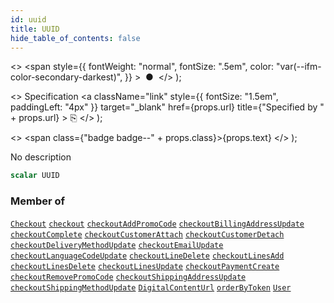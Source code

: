 ```yaml
---
id: uuid
title: UUID
hide_table_of_contents: false
---
```


  <>
    <span
      style={{
        fontWeight: "normal",
        fontSize: ".5em",
        color: "var(--ifm-color-secondary-darkest)",
      }}
    >
      &nbsp;●&nbsp;
    </span>
  </>
);

  <>
    Specification
    <a
      className="link"
      style={{ fontSize: "1.5em", paddingLeft: "4px" }}
      target="\_blank"
      href={props.url}
      title={"Specified by " + props.url}
    >
      ⎘
    </a>
  </>
);

  <>
    <span class={"badge badge--" + props.class}>{props.text}</span>
  </>
);

No description

```graphql
scalar UUID
```

### Member of

[`Checkout`](../../../developer/api-reference/objects/checkout) <Badge class="secondary" text="object"/><Bullet />[`checkout`](../../../developer/api-reference/queries/checkout) <Badge class="secondary" text="query"/><Bullet />[`checkoutAddPromoCode`](../../../developer/api-reference/mutations/checkout-add-promo-code) <Badge class="secondary" text="mutation"/><Bullet />[`checkoutBillingAddressUpdate`](../../../developer/api-reference/mutations/checkout-billing-address-update) <Badge class="secondary" text="mutation"/><Bullet />[`checkoutComplete`](../../../developer/api-reference/mutations/checkout-complete) <Badge class="secondary" text="mutation"/><Bullet />[`checkoutCustomerAttach`](../../../developer/api-reference/mutations/checkout-customer-attach) <Badge class="secondary" text="mutation"/><Bullet />[`checkoutCustomerDetach`](../../../developer/api-reference/mutations/checkout-customer-detach) <Badge class="secondary" text="mutation"/><Bullet />[`checkoutDeliveryMethodUpdate`](../../../developer/api-reference/mutations/checkout-delivery-method-update) <Badge class="secondary" text="mutation"/><Bullet />[`checkoutEmailUpdate`](../../../developer/api-reference/mutations/checkout-email-update) <Badge class="secondary" text="mutation"/><Bullet />[`checkoutLanguageCodeUpdate`](../../../developer/api-reference/mutations/checkout-language-code-update) <Badge class="secondary" text="mutation"/><Bullet />[`checkoutLineDelete`](../../../developer/api-reference/mutations/checkout-line-delete) <Badge class="secondary" text="mutation"/><Bullet />[`checkoutLinesAdd`](../../../developer/api-reference/mutations/checkout-lines-add) <Badge class="secondary" text="mutation"/><Bullet />[`checkoutLinesDelete`](../../../developer/api-reference/mutations/checkout-lines-delete) <Badge class="secondary" text="mutation"/><Bullet />[`checkoutLinesUpdate`](../../../developer/api-reference/mutations/checkout-lines-update) <Badge class="secondary" text="mutation"/><Bullet />[`checkoutPaymentCreate`](../../../developer/api-reference/mutations/checkout-payment-create) <Badge class="secondary" text="mutation"/><Bullet />[`checkoutRemovePromoCode`](../../../developer/api-reference/mutations/checkout-remove-promo-code) <Badge class="secondary" text="mutation"/><Bullet />[`checkoutShippingAddressUpdate`](../../../developer/api-reference/mutations/checkout-shipping-address-update) <Badge class="secondary" text="mutation"/><Bullet />[`checkoutShippingMethodUpdate`](../../../developer/api-reference/mutations/checkout-shipping-method-update) <Badge class="secondary" text="mutation"/><Bullet />[`DigitalContentUrl`](../../../developer/api-reference/objects/digital-content-url) <Badge class="secondary" text="object"/><Bullet />[`orderByToken`](../../../developer/api-reference/queries/order-by-token) <Badge class="secondary" text="query"/><Bullet />[`User`](../../../developer/api-reference/objects/user) <Badge class="secondary" text="object"/>
